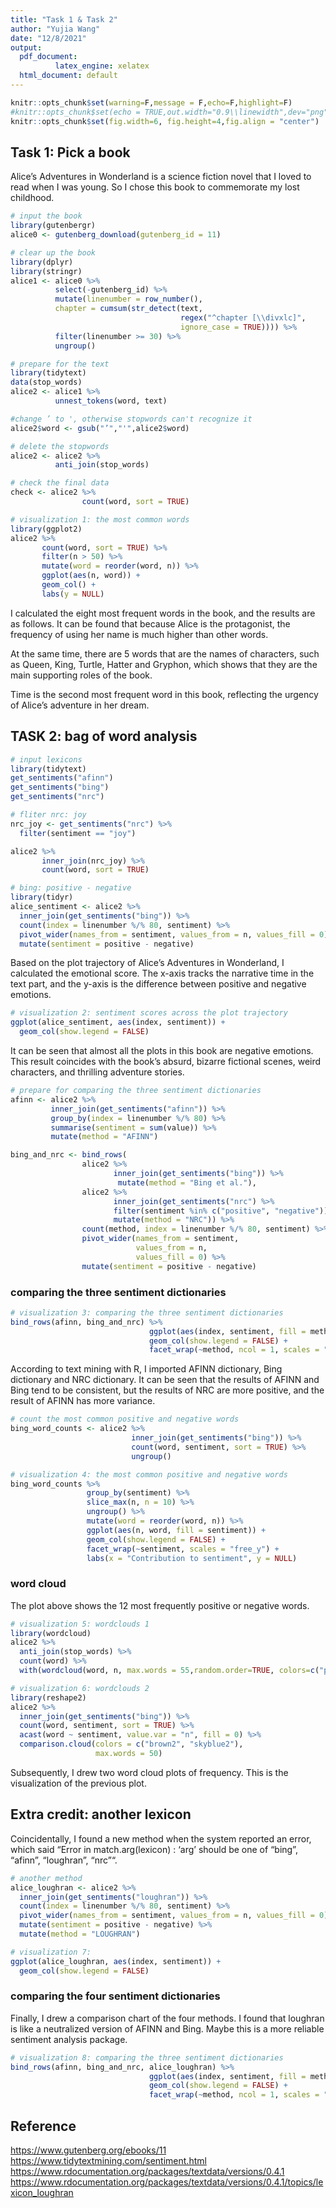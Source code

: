 ```yaml
---
title: "Task 1 & Task 2"
author: "Yujia Wang"
date: "12/8/2021"
output:
  pdf_document: 
          latex_engine: xelatex
  html_document: default
---
```


```r
knitr::opts_chunk$set(warning=F,message = F,echo=F,highlight=F)
#knitr::opts_chunk$set(echo = TRUE,out.width="0.9\\linewidth",dev="png",fig.align  = 'center')
knitr::opts_chunk$set(fig.width=6, fig.height=4,fig.align = "center") 
```


## Task 1: Pick a book

Alice's Adventures in Wonderland is a science fiction novel that I loved to read when I was young. So I chose this book to commemorate my lost childhood.

```r
# input the book
library(gutenbergr)
alice0 <- gutenberg_download(gutenberg_id = 11)

# clear up the book
library(dplyr)
library(stringr)
alice1 <- alice0 %>%
          select(-gutenberg_id) %>%
          mutate(linenumber = row_number(),
          chapter = cumsum(str_detect(text, 
                                      regex("^chapter [\\divxlc]",
                                      ignore_case = TRUE)))) %>%
          filter(linenumber >= 30) %>%
          ungroup()

# prepare for the text
library(tidytext)
data(stop_words)
alice2 <- alice1 %>%
          unnest_tokens(word, text) 

#change ’ to ', otherwise stopwords can't recognize it
alice2$word <- gsub("’","'",alice2$word)

# delete the stopwords
alice2 <- alice2 %>%
          anti_join(stop_words)

# check the final data
check <- alice2 %>%
                count(word, sort = TRUE)
```

```r
# visualization 1: the most common words
library(ggplot2)
alice2 %>%
       count(word, sort = TRUE) %>%
       filter(n > 50) %>%
       mutate(word = reorder(word, n)) %>%
       ggplot(aes(n, word)) +
       geom_col() +
       labs(y = NULL)
```

I calculated the eight most frequent words in the book, and the results are as follows. It can be found that because Alice is the protagonist, the frequency of using her name is much higher than other words.

At the same time, there are 5 words that are the names of characters, such as Queen, King, Turtle, Hatter and Gryphon, which shows that they are the main supporting roles of the book.

Time is the second most frequent word in this book, reflecting the urgency of Alice's adventure in her dream.


## TASK 2: bag of word analysis

```r
# input lexicons
library(tidytext)
get_sentiments("afinn")
get_sentiments("bing")
get_sentiments("nrc")

# fliter nrc: joy
nrc_joy <- get_sentiments("nrc") %>% 
  filter(sentiment == "joy")

alice2 %>%
       inner_join(nrc_joy) %>%
       count(word, sort = TRUE)

# bing: positive - negative
library(tidyr)
alice_sentiment <- alice2 %>%
  inner_join(get_sentiments("bing")) %>%
  count(index = linenumber %/% 80, sentiment) %>%
  pivot_wider(names_from = sentiment, values_from = n, values_fill = 0) %>% 
  mutate(sentiment = positive - negative)
```

Based on the plot trajectory of Alice's Adventures in Wonderland, I calculated the emotional score. The x-axis tracks the narrative time in the text part, and the y-axis is the difference between positive and negative emotions.

```r
# visualization 2: sentiment scores across the plot trajectory
ggplot(alice_sentiment, aes(index, sentiment)) +
  geom_col(show.legend = FALSE)
```

It can be seen that almost all the plots in this book are negative emotions. This result coincides with the book's absurd, bizarre fictional scenes, weird characters, and thrilling adventure stories.

```r
# prepare for comparing the three sentiment dictionaries
afinn <- alice2 %>% 
         inner_join(get_sentiments("afinn")) %>% 
         group_by(index = linenumber %/% 80) %>% 
         summarise(sentiment = sum(value)) %>% 
         mutate(method = "AFINN")

bing_and_nrc <- bind_rows(
                alice2 %>% 
                       inner_join(get_sentiments("bing")) %>%
                        mutate(method = "Bing et al."),
                alice2 %>% 
                       inner_join(get_sentiments("nrc") %>% 
                       filter(sentiment %in% c("positive", "negative"))) %>%
                       mutate(method = "NRC")) %>%
                count(method, index = linenumber %/% 80, sentiment) %>%
                pivot_wider(names_from = sentiment,
                            values_from = n,
                            values_fill = 0) %>% 
                mutate(sentiment = positive - negative)
```

### comparing the three sentiment dictionaries

```r
# visualization 3: comparing the three sentiment dictionaries
bind_rows(afinn, bing_and_nrc) %>%
                               ggplot(aes(index, sentiment, fill = method)) +
                               geom_col(show.legend = FALSE) +
                               facet_wrap(~method, ncol = 1, scales = "free_y")
```

According to text mining with R, I imported AFINN dictionary, Bing dictionary and NRC dictionary. It can be seen that the results of AFINN and Bing tend to be consistent, but the results of NRC are more positive, and the result of AFINN has more variance.

```r
# count the most common positive and negative words
bing_word_counts <- alice2 %>%
                           inner_join(get_sentiments("bing")) %>%
                           count(word, sentiment, sort = TRUE) %>%
                           ungroup()
```

```r
# visualization 4: the most common positive and negative words
bing_word_counts %>%
                 group_by(sentiment) %>%
                 slice_max(n, n = 10) %>% 
                 ungroup() %>%
                 mutate(word = reorder(word, n)) %>%
                 ggplot(aes(n, word, fill = sentiment)) +
                 geom_col(show.legend = FALSE) +
                 facet_wrap(~sentiment, scales = "free_y") +
                 labs(x = "Contribution to sentiment", y = NULL)
```

\newpage

### word cloud

The plot above shows the 12 most frequently positive or negative words.

```r
# visualization 5: wordclouds 1
library(wordcloud)
alice2 %>%
  anti_join(stop_words) %>%
  count(word) %>%
  with(wordcloud(word, n, max.words = 55,random.order=TRUE, colors=c("palegreen3","lightpink1")))
```

```r
# visualization 6: wordclouds 2
library(reshape2)
alice2 %>%
  inner_join(get_sentiments("bing")) %>%
  count(word, sentiment, sort = TRUE) %>%
  acast(word ~ sentiment, value.var = "n", fill = 0) %>%
  comparison.cloud(colors = c("brown2", "skyblue2"),
                   max.words = 50)
```

Subsequently, I drew two word cloud plots of frequency. This is the visualization of the previous plot.

\newpage

## Extra credit: another lexicon

Coincidentally, I found a new method when the system reported an error, which said "Error in match.arg(lexicon) : 'arg' should be one of “bing”, “afinn”, “loughran”, “nrc”".

```r
# another method
alice_loughran <- alice2 %>%
  inner_join(get_sentiments("loughran")) %>%
  count(index = linenumber %/% 80, sentiment) %>%
  pivot_wider(names_from = sentiment, values_from = n, values_fill = 0) %>% 
  mutate(sentiment = positive - negative) %>%
  mutate(method = "LOUGHRAN")
```

```r
# visualization 7: 
ggplot(alice_loughran, aes(index, sentiment)) +
  geom_col(show.legend = FALSE)
```

### comparing the four sentiment dictionaries

Finally, I drew a comparison chart of the four methods. I found that loughran is like a neutralized version of AFINN and Bing. Maybe this is a more reliable sentiment analysis package.

```r
# visualization 8: comparing the three sentiment dictionaries
bind_rows(afinn, bing_and_nrc, alice_loughran) %>%
                               ggplot(aes(index, sentiment, fill = method)) +
                               geom_col(show.legend = FALSE) +
                               facet_wrap(~method, ncol = 1, scales = "free_y")
```

\newpage

## Reference 

[https://www.gutenberg.org/ebooks/11](https://www.gutenberg.org/ebooks/11)
[https://www.tidytextmining.com/sentiment.html](https://www.tidytextmining.com/sentiment.html)
[https://www.rdocumentation.org/packages/textdata/versions/0.4.1](https://emilhvitfeldt.github.io/textdata/reference/lexicon_loughran.html)
[https://www.rdocumentation.org/packages/textdata/versions/0.4.1/topics/lexicon_loughran](https://www.rdocumentation.org/packages/textdata/versions/0.4.1/topics/lexicon_loughran)



